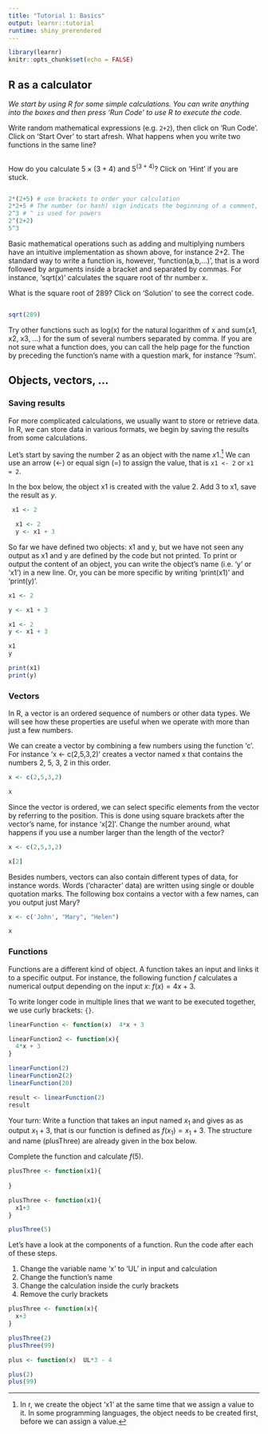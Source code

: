 ```yaml
---
title: "Tutorial 1: Basics"
output: learnr::tutorial
runtime: shiny_prerendered
---
```


```r
library(learnr)
knitr::opts_chunk$set(echo = FALSE)
```


##  R as a calculator

*We start by using R for some simple calculations. You can write anything into the boxes and then press 'Run Code' to use R to execute the code.*

Write random mathematical expressions (e.g. `2+2`), then click on 'Run Code'. Click on 'Start Over' to start afresh. What happens when you write two functions in the same line?

```r

```

How do you calculate $5 \times (3+4)$ and $5^{(3+4)}$? Click on 'Hint' if you are stuck.

```r

```

```r
2*(2+5) # use brackets to order your calculation
2*2+5 # The number (or hash) sign indicats the beginning of a comment, R won't evaluate the rest of the line 
2^3 # ^ is used for powers 
2^(2+2)
5^3
```

Basic mathematical operations such as adding and multiplying numbers have an intuitive implementation as shown above, for instance 2+2. The standard way to write a function is, however, 'function(a,b,...)', that is a word followed by arguments inside a bracket and separated by commas. For instance, 'sqrt(x)' calculates the square root of thr number x.

What is the square root of 289? Click on 'Solution' to see the correct code. 

```r

```

```r
sqrt(289)
```

Try other functions such as log(x) for the natural logarithm of x and sum(x1, x2, x3, ...) for the sum of several numbers separated by comma. If you are not sure what a function does, you can call the help page for the function by preceding the function's name with a question mark, for instance '?sum'.

## Objects, vectors, ...


### Saving results

For more complicated calculations, we usually want to store or retrieve data. In R, we can store data in various formats, we begin by saving the results from some calculations.

Let's start by saving the number $2$ as an object with the name $x1$.^[In r,  we create the object 'x1' at the same time that we assign a value to it. In some programming languages, the object needs to be created first, before we can assign a value.] We can use an arrow (<-) or equal sign (=) to assign the value, that is `x1 <- 2` or `x1 = 2`.


In the box below, the object x1 is created with the value 2. Add $3$ to x1, save the result as $y$. 


```r
 x1 <- 2
```

```r
  x1 <- 2
  y <- x1 + 3
```

So far we have defined two objects: x1 and y, but we have not seen any output as x1 and y are defined by the code but not printed. To print or output the content of an object, you can write the object's name (i.e. 'y' or 'x1') in a new line. Or, you can be more specific by writing 'print(x1)' and 'print(y)'.



```r
x1 <- 2

y <- x1 + 3
```

```r
x1 <- 2
y <- x1 + 3

x1
y

print(x1)
print(y)
```

### Vectors

In R, a vector is an ordered sequence of numbers or other data types. We will see how these properties are useful when we operate with more than just a few numbers.

We can create a vector by combining a few numbers using the function 'c'. For instance 'x <- c(2,5,3,2)' creates a vector named x that contains the numbers 2, 5, 3, 2 in this order.

```r
x <- c(2,5,3,2)

x
```


Since the vector is ordered, we can select specific elements from the vector by referring to the position. This is done using square brackets after the vector's name, for instance 'x[2]'. Change the number around, what happens if you use a number larger than the length of the vector?

```r
x <- c(2,5,3,2)

x[2]
```

Besides numbers, vectors can also contain different types of data, for instance words. Words ('character' data) are written using single or double quotation marks. The following box contains a vector with a few names, can you output just Mary?

```r
x <- c('John', "Mary", "Helen")

x
```


### Functions

Functions are a different kind of object. A function takes an input and links it to a specific output. For instance, the following function $f$ calculates a numerical output depending on the input $x$: $f(x)=4x+3$. 

To write longer code in multiple lines that we want to be executed together, we use curly brackets: `{}`.

```r


linearFunction <- function(x)  4*x + 3

linearFunction2 <- function(x){
  4*x + 3
}

linearFunction(2)
linearFunction2(2)
linearFunction(20)

result <- linearFunction(2)
result
```


Your turn: Write a function that takes an input named $x_1$ and gives as as output $x_1+3$, that is our function is defined as $f(x_1)=x_1+3$. The structure and name (plusThree) are already given in the box below.

Complete the function and calculate $f(5)$.

```r
plusThree <- function(x1){
  
}

```

```r
plusThree <- function(x1){
  x1+3
}

plusThree(5)
```

Let's have a look at the components of a function. Run the code after each of these steps.

1. Change the variable name 'x' to 'UL' in input and calculation
2. Change the function's name
3. Change the calculation inside the curly brackets
4. Remove the curly brackets

```r
plusThree <- function(x){
  x+3
}

plusThree(2)
plusThree(99)
```

```r
plus <- function(x)  UL*3 - 4

plus(2)
plus(99)
```

